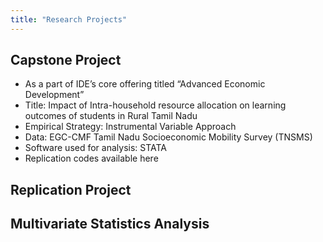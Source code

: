 ---
title: "Research Projects"
---

## Capstone Project

- As a part of IDE's core offering titled "Advanced Economic Development"
- Title: Impact of Intra-household resource allocation on learning outcomes of students in Rural Tamil Nadu
- Empirical Strategy: Instrumental Variable Approach
- Data: EGC-CMF Tamil Nadu Socioeconomic Mobility Survey (TNSMS)
- Software used for analysis: STATA
- Replication codes available here

## Replication Project




## Multivariate Statistics Analysis